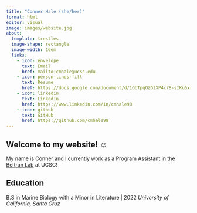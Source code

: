 ```yaml
---
title: "Conner Hale (she/her)"
format: html
editor: visual
image: images/website.jpg
about:
  template: trestles
  image-shape: rectangle
  image-width: 16em
  links:
    - icon: envelope
      text: Email
      href: mailto:cmhale@ucsc.edu
    - icon: person-lines-fill
      text: Resume
      href: https://docs.google.com/document/d/1GbTpqOZG2XP4c7B-sIKu5x-CUhup9f2w/edit?usp=sharing&ouid=108493774200159163524&rtpof=true&sd=true
    - icon: linkedin
      text: LinkedIn
      href: https://www.linkedin.com/in/cmhale98
    - icon: github
      text: GitHub
      href: https://github.com/cmhale98
---
```


## **Welcome to my website! ☺**

My name is Conner and I currently work as a Program Assistant in the [Beltran Lab](https://roxannebeltran.sites.ucsc.edu) at UCSC!

## **Education**

B.S in Marine Biology with a Minor in Literature | 2022 *University of California, Santa Cruz*